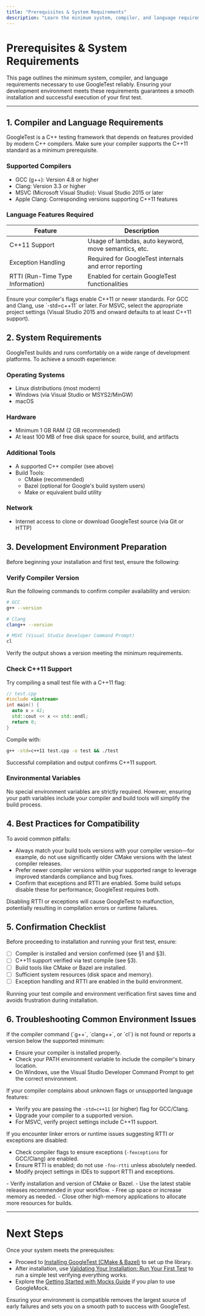 ```yaml
---
title: "Prerequisites & System Requirements"
description: "Learn the minimum system, compiler, and language requirements necessary to use GoogleTest reliably. This page ensures your development environment is compatible and ready for a smooth installation and first test run."
---
```


# Prerequisites & System Requirements

This page outlines the minimum system, compiler, and language requirements necessary to use GoogleTest reliably. Ensuring your development environment meets these requirements guarantees a smooth installation and successful execution of your first test.

---

## 1. Compiler and Language Requirements

GoogleTest is a C++ testing framework that depends on features provided by modern C++ compilers. Make sure your compiler supports the C++11 standard as a minimum prerequisite.

### Supported Compilers

- GCC (g++): Version 4.8 or higher
- Clang: Version 3.3 or higher
- MSVC (Microsoft Visual Studio): Visual Studio 2015 or later
- Apple Clang: Corresponding versions supporting C++11 features

### Language Features Required

| Feature                                   | Description                                                |
|-------------------------------------------|------------------------------------------------------------|
| C++11 Support                             | Usage of lambdas, auto keyword, move semantics, etc.       |
| Exception Handling                        | Required for GoogleTest internals and error reporting      |
| RTTI (Run-Time Type Information)         | Enabled for certain GoogleTest functionalities              |

<Note>
Ensure your compiler's flags enable C++11 or newer standards. For GCC and Clang, use `-std=c++11` or later. For MSVC, select the appropriate project settings (Visual Studio 2015 and onward defaults to at least C++11 support).
</Note>

## 2. System Requirements

GoogleTest builds and runs comfortably on a wide range of development platforms. To achieve a smooth experience:

### Operating Systems

- Linux distributions (most modern)
- Windows (via Visual Studio or MSYS2/MinGW)
- macOS

### Hardware

- Minimum 1 GB RAM (2 GB recommended)
- At least 100 MB of free disk space for source, build, and artifacts

### Additional Tools

- A supported C++ compiler (see above)
- Build Tools:
  - CMake (recommended)
  - Bazel (optional for Google's build system users)
  - Make or equivalent build utility

### Network

- Internet access to clone or download GoogleTest source (via Git or HTTP)

## 3. Development Environment Preparation

Before beginning your installation and first test, ensure the following:

### Verify Compiler Version

Run the following commands to confirm compiler availability and version:

```bash
# GCC
g++ --version

# Clang
clang++ --version

# MSVC (Visual Studio Developer Command Prompt)
cl
```

Verify the output shows a version meeting the minimum requirements.

### Check C++11 Support

Try compiling a small test file with a C++11 flag:

```cpp
// test.cpp
#include <iostream>
int main() {
  auto x = 42;
  std::cout << x << std::endl;
  return 0;
}
```

Compile with:

```bash
g++ -std=c++11 test.cpp -o test && ./test
``` 

Successful compilation and output confirms C++11 support.

### Environmental Variables

No special environment variables are strictly required. However, ensuring your path variables include your compiler and build tools will simplify the build process.

## 4. Best Practices for Compatibility

To avoid common pitfalls:

- Always match your build tools versions with your compiler version—for example, do not use significantly older CMake versions with the latest compiler releases.
- Prefer newer compiler versions within your supported range to leverage improved standards compliance and bug fixes.
- Confirm that exceptions and RTTI are enabled. Some build setups disable these for performance; GoogleTest requires both.

<Warning>
Disabling RTTI or exceptions will cause GoogleTest to malfunction, potentially resulting in compilation errors or runtime failures.
</Warning>

## 5. Confirmation Checklist

Before proceeding to installation and running your first test, ensure:

- [ ] Compiler is installed and version confirmed (see §1 and §3).
- [ ] C++11 support verified via test compile (see §3).
- [ ] Build tools like CMake or Bazel are installed.
- [ ] Sufficient system resources (disk space and memory).
- [ ] Exception handling and RTTI are enabled in the build environment.

<Tip>
Running your test compile and environment verification first saves time and avoids frustration during installation.
</Tip>

## 6. Troubleshooting Common Environment Issues

<AccordionGroup title="Troubleshooting & Common Pain Points">
<Accordion title="Compiler Not Found or Wrong Version">
If the compiler command (`g++`, `clang++`, or `cl`) is not found or reports a version below the supported minimum:

- Ensure your compiler is installed properly.
- Check your PATH environment variable to include the compiler's binary location.
- On Windows, use the Visual Studio Developer Command Prompt to get the correct environment.
</Accordion>

<Accordion title="Compiler Does Not Support C++11">
If your compiler complains about unknown flags or unsupported language features:

- Verify you are passing the `-std=c++11` (or higher) flag for GCC/Clang.
- Upgrade your compiler to a supported version.
- For MSVC, verify project settings include C++11 support.
</Accordion>

<Accordion title="RTTI or Exceptions Disabled">
If you encounter linker errors or runtime issues suggesting RTTI or exceptions are disabled:

- Check compiler flags to ensure exceptions (`-fexceptions` for GCC/Clang) are enabled.
- Ensure RTTI is enabled; do not use `-fno-rtti` unless absolutely needed.
- Modify project settings in IDEs to support RTTI and exceptions.
</Accordion>

<Accordion title="Build Tools Missing or Incompatible">
- Verify installation and version of CMake or Bazel.
- Use the latest stable releases recommended in your workflow.
</Accordion>

<Accordion title="Insufficient Disk Space or Memory">
- Free up space or increase memory as needed.
- Close other high-memory applications to allocate more resources for builds.
</Accordion>
</AccordionGroup>

---

# Next Steps

Once your system meets the prerequisites:

- Proceed to [Installing GoogleTest (CMake & Bazel)](/getting-started/prep-requirements-installation/install-cmake-bazel) to set up the library.
- After installation, use [Validating Your Installation: Run Your First Test](/getting-started/prep-requirements-installation/validation-first-test) to run a simple test verifying everything works.
- Explore the [Getting Started with Mocks Guide](/guides/mocking-and-advanced-scenarios/mocking-basics) if you plan to use GoogleMock.

<Check>
Ensuring your environment is compatible removes the largest source of early failures and sets you on a smooth path to success with GoogleTest.
</Check>
